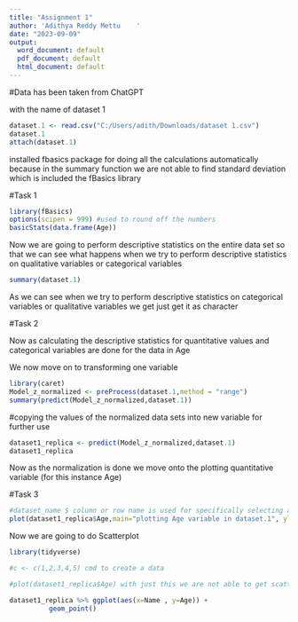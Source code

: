 ---
title: "Assignment 1"
author: 'Adithya Reddy Mettu    '
date: "2023-09-09"
output:
  word_document: default
  pdf_document: default
  html_document: default
---

#Data has been taken from ChatGPT

with the name of dataset 1


```{r}
dataset.1 <- read.csv("C:/Users/adith/Downloads/dataset 1.csv")
dataset.1
attach(dataset.1)

```

installed fbasics package for doing all the calculations automatically because in the summary function we are not able to find standard deviation which is included the fBasics library

#Task 1

```{r}

library(fBasics)
options(scipen = 999) #used to round off the numbers
basicStats(data.frame(Age))

```
Now we are going to perform descriptive statistics on the entire data set so that we can see what happens when we try to perform descriptive statistics on qualitative variables or categorical variables 

```{r}
summary(dataset.1)
```

As we can see when we try to perform descriptive statistics on categorical variables or qualitative variables we get just get it as character

#Task 2

Now as calculating the descriptive statistics for quantitative values and categorical variables are done for the data in Age

We now move on to transforming one variable 

```{r}
library(caret)
Model_z_normalized <- preProcess(dataset.1,method = "range")
summary(predict(Model_z_normalized,dataset.1))


```

#copying the values of the normalized data sets into new variable for further use

```{r}

dataset1_replica <- predict(Model_z_normalized,dataset.1)
dataset1_replica
```

Now as the normalization is done we move onto the plotting quantitative variable (for this instance Age)

#Task 3


```{r}
#dataset_name $ column or row name is used for specifically selecting a row or a column in a dataset 
plot(dataset1_replica$Age,main="plotting Age variable in dataset.1", ylab = "Age", xlab = "Serial numbers of Names", type="l")
```

Now we are going to do Scatterplot

```{r}
library(tidyverse)

#c <- c(1,2,3,4,5) cmd to create a data 

#plot(dataset1_replica$Age) with just this we are not able to get scatter plot and in normal plot if we include the categorical variables for any axis it is showing an error where as in it is allowing all the qualitative variables as well

dataset1_replica %>% ggplot(aes(x=Name , y=Age)) +
          geom_point()
```